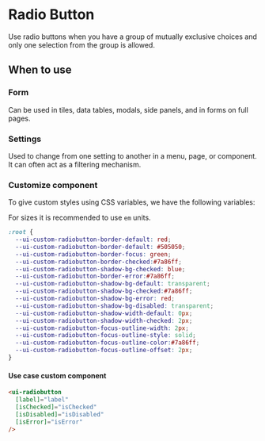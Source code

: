 
<Meta title="Components/Forms/radiobutton" />

# Radio Button
Use radio buttons when you have a group of mutually exclusive choices and only one selection from the group is allowed.

## When to use

### Form
Can be used in tiles, data tables, modals, side panels, and in forms on full pages.

### Settings
Used to change from one setting to another in a menu, page, or component. It can often act as a filtering mechanism.


### Customize component
To give custom styles using CSS variables, we have the following variables:


For sizes it is recommended to use `em` units.
```CSS
:root {
  --ui-custom-radiobutton-border-default: red;
  --ui-custom-radiobutton-border-default: #505050;
  --ui-custom-radiobutton-border-focus: green;
  --ui-custom-radiobutton-border-checked:#7a86ff;
  --ui-custom-radiobutton-shadow-bg-checked: blue;
  --ui-custom-radiobutton-border-error:#7a86ff;
  --ui-custom-radiobutton-shadow-bg-default: transparent;
  --ui-custom-radiobutton-shadow-bg-checked:#7a86ff;
  --ui-custom-radiobutton-shadow-bg-error: red;
  --ui-custom-radiobutton-shadow-bg-disabled: transparent;
  --ui-custom-radiobutton-shadow-width-default: 0px;
  --ui-custom-radiobutton-shadow-width-checked: 2px;
  --ui-custom-radiobutton-focus-outline-width: 2px;
  --ui-custom-radiobutton-focus-outline-style: solid;
  --ui-custom-radiobutton-focus-outline-color:#7a86ff;
  --ui-custom-radiobutton-focus-outline-offset: 2px;
}
```
#### Use case custom component

```html
<ui-radiobutton
  [label]="label"
  [isChecked]="isChecked"
  [isDisabled]="isDisabled"
  [isError]="isError"
/>
```

